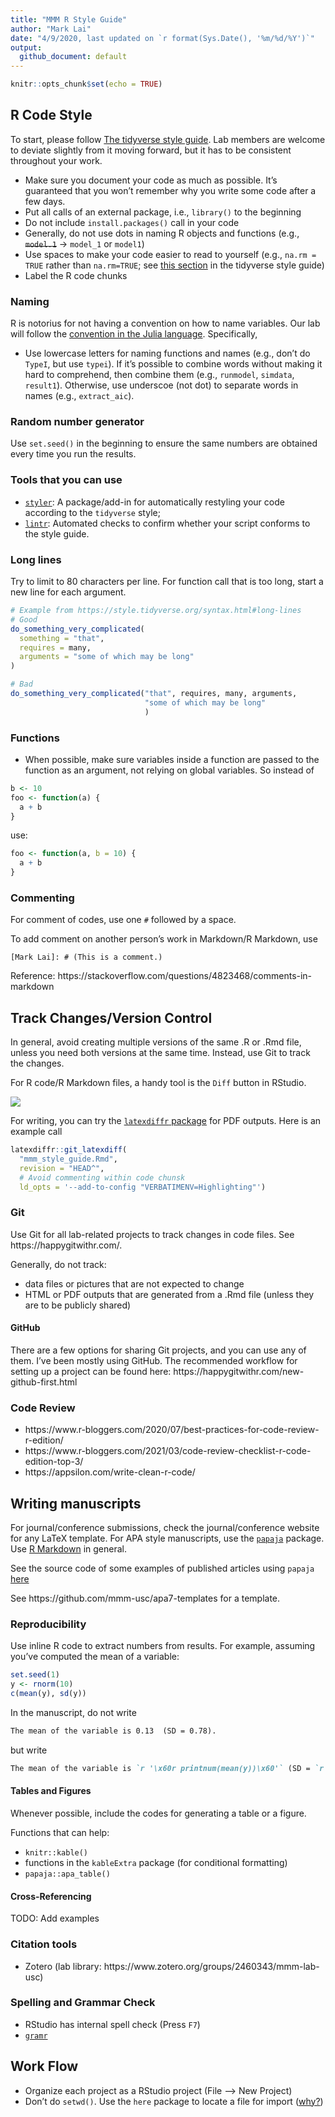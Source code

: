 ```yaml
---
title: "MMM R Style Guide"
author: "Mark Lai"
date: "4/9/2020, last updated on `r format(Sys.Date(), '%m/%d/%Y')`"
output: 
  github_document: default
---
```


```r
knitr::opts_chunk$set(echo = TRUE)
```

## R Code Style

To start, please follow [The tidyverse style guide](https://style.tidyverse.org/). Lab members are welcome to deviate slightly from it moving forward, but it has to be consistent throughout your work. 

- Make sure you document your code as much as possible. It's guaranteed that you won't remember why you write some code after a few days. 
- Put all calls of an external package, i.e., `library()` to the beginning
- Do not include `install.packages()` call in your code
- Generally, do not use dots in naming R objects and functions (e.g., ~~`model.1`~~ &rarr; `model_1` or `model1`)
- Use spaces to make your code easier to read to yourself (e.g., `na.rm = TRUE` rather than `na.rm=TRUE`; see [this section](https://style.tidyverse.org/syntax.html#spacing) in the tidyverse style guide)
- Label the R code chunks

### Naming

R is notorius for not having a convention on how to name variables. Our lab will follow the [convention in the Julia language](https://docs.julialang.org/en/v1/manual/style-guide/index.html#Use-naming-conventions-consistent-with-Julia-base/-1). Specifically, 

- Use lowercase letters for naming functions and names (e.g., don't do `TypeI`, but use `typei`). If it's possible to combine words without making it hard to comprehend, then combine them (e.g., `runmodel`, `simdata`, `result1`). Otherwise, use underscoe (not dot) to separate words in names (e.g., `extract_aic`). 

### Random number generator

Use `set.seed()` in the beginning to ensure the same numbers are obtained every time you run the results. 

### Tools that you can use

- [`styler`](https://style.tidyverse.org/): A package/add-in for automatically restyling your code according to the `tidyverse` style; 
- [`lintr`](https://github.com/jimhester/lintr): Automated checks to confirm whether your script conforms to the style guide. 

### Long lines

Try to limit to 80 characters per line. For function call that is too long, start a new line for each argument. 

```r
# Example from https://style.tidyverse.org/syntax.html#long-lines
# Good
do_something_very_complicated(
  something = "that",
  requires = many,
  arguments = "some of which may be long"
)

# Bad
do_something_very_complicated("that", requires, many, arguments,
                              "some of which may be long"
                              )
```


### Functions

- When possible, make sure variables inside a function are passed to the function as an argument, not relying on global variables. So instead of 

```r
b <- 10
foo <- function(a) {
  a + b
}
```

use:

```r
foo <- function(a, b = 10) {
  a + b
}
```

### Commenting

For comment of codes, use one `#` followed by a space.

To add comment on another person's work in Markdown/R Markdown, use

```
[Mark Lai]: # (This is a comment.)
```

Reference: https://stackoverflow.com/questions/4823468/comments-in-markdown

## Track Changes/Version Control

In general, avoid creating multiple versions of the same .R or .Rmd file, unless you need both versions at the same time. Instead, use Git to track the changes.

For R code/R Markdown files, a handy tool is the `Diff` button in RStudio.

![](Git-Difff.png)

For writing, you can try the [`latexdiffr` package](https://cran.r-project.org/web/packages/latexdiffr/) for PDF outputs. Here is an example call

```r
latexdiffr::git_latexdiff(
  "mmm_style_guide.Rmd", 
  revision = "HEAD^",
  # Avoid commenting within code chunsk
  ld_opts = '--add-to-config "VERBATIMENV=Highlighting"')
```

### Git

Use Git for all lab-related projects to track changes in code files. See https://happygitwithr.com/. 

Generally, do not track:

- data files or pictures that are not expected to change
- HTML or PDF outputs that are generated from a .Rmd file (unless they are to be publicly shared)

#### GitHub

There are a few options for sharing Git projects, and you can use any of them. I've been mostly using GitHub. The recommended workflow for setting up a project can be found here: https://happygitwithr.com/new-github-first.html

### Code Review

- https://www.r-bloggers.com/2020/07/best-practices-for-code-review-r-edition/
- https://www.r-bloggers.com/2021/03/code-review-checklist-r-code-edition-top-3/
- https://appsilon.com/write-clean-r-code/

## Writing manuscripts

For journal/conference submissions, check the journal/conference website for any LaTeX template. For APA style manuscripts, use the [`papaja`](https://crsh.github.io/papaja_man/) package. Use [R Markdown](https://rmarkdown.rstudio.com/) in general. 

See the source code of some examples of published articles using `papaja` [here](https://crsh.github.io/papaja_man/published-manuscripts.html)

See https://github.com/mmm-usc/apa7-templates for a template.

### Reproducibility

Use inline R code to extract numbers from results. For example, assuming you've computed the mean of a variable:

```r
set.seed(1)
y <- rnorm(10)
c(mean(y), sd(y))
```

In the manuscript, do not write

````markdown
The mean of the variable is 0.13  (SD = 0.78).
````

but write 

````markdown
The mean of the variable is `r '\x60r printnum(mean(y))\x60'` (SD = `r '\x60r printnum(sd(y))\x60'`).
````

#### Tables and Figures

Whenever possible, include the codes for generating a table or a figure. 

Functions that can help:

- `knitr::kable()`
- functions in the `kableExtra` package (for conditional formatting)
- `papaja::apa_table()`

#### Cross-Referencing

TODO: Add examples

### Citation tools

- Zotero (lab library: https://www.zotero.org/groups/2460343/mmm-lab-usc)

### Spelling and Grammar Check

- RStudio has internal spell check (Press `F7`)
- [`gramr`](https://github.com/ropenscilabs/gramr)

## Work Flow

- Organize each project as a RStudio project (File --> New Project)
- Don't do `setwd()`. Use the `here` package to locate a file for import ([why?](https://github.com/jennybc/here_here))

<!-- ## Posters, CVs -->

<!-- Check out the interesting [`pagedown`](https://github.com/rstudio/pagedown) package -->

